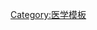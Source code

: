 {{Navbox
| name  = 生殖系统症状及标志
| title = [[症状]]及[[醫學徵象|医学标志]]：[[生殖系统]] ([[ICD-10 第十八章：症状、体征和临床与实验室异常所见|R10–R19]]，789）
| state = {{{state|autocollapse}}}
| listclass = hlist
| titlestyle = background:Silver;
| groupstyle = background:#BBEEBB;
| group1 = 女性
|  list1=
* [[宫颈举痛]]
* [[草莓状宫颈]]
* [[沼泽性子宫]]
* [[附件肿块]]
| group2 = 男性
|  list2 =
* [[睾丸疼痛]]

|  belowstyle = background: transparent; padding: 0px;
|  below = {{Reproductive medicine navs}}
}}<noinclude>
{{collapsible option}}

[[Category:医学模板]]
</noinclude>